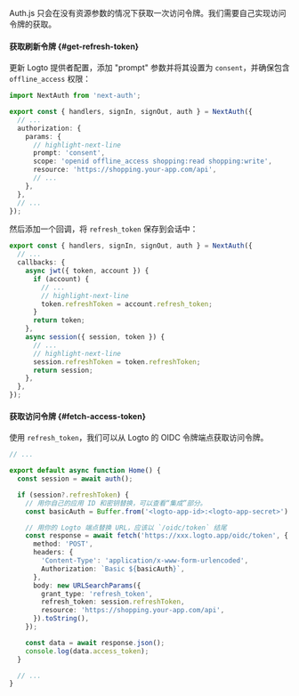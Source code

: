 Auth.js 只会在没有资源参数的情况下获取一次访问令牌。我们需要自己实现访问令牌的获取。

#### 获取刷新令牌 \{#get-refresh-token}

更新 Logto 提供者配置，添加 "prompt" 参数并将其设置为 `consent`，并确保包含 `offline_access` 权限：

```ts title="./auth.ts"
import NextAuth from 'next-auth';

export const { handlers, signIn, signOut, auth } = NextAuth({
  // ...
  authorization: {
    params: {
      // highlight-next-line
      prompt: 'consent',
      scope: 'openid offline_access shopping:read shopping:write',
      resource: 'https://shopping.your-app.com/api',
      // ...
    },
  },
  // ...
});
```

然后添加一个回调，将 `refresh_token` 保存到会话中：

```ts title="./auth.ts"
export const { handlers, signIn, signOut, auth } = NextAuth({
  // ...
  callbacks: {
    async jwt({ token, account }) {
      if (account) {
        // ...
        // highlight-next-line
        token.refreshToken = account.refresh_token;
      }
      return token;
    },
    async session({ session, token }) {
      // ...
      // highlight-next-line
      session.refreshToken = token.refreshToken;
      return session;
    },
  },
});
```

#### 获取访问令牌 \{#fetch-access-token}

使用 `refresh_token`，我们可以从 Logto 的 OIDC 令牌端点获取访问令牌。

```ts title="./app/page.tsx"
// ...

export default async function Home() {
  const session = await auth();

  if (session?.refreshToken) {
    // 用你自己的应用 ID 和密钥替换，可以查看“集成”部分。
    const basicAuth = Buffer.from('<logto-app-id>:<logto-app-secret>').toString('base64');

    // 用你的 Logto 端点替换 URL，应该以 `/oidc/token` 结尾
    const response = await fetch('https://xxx.logto.app/oidc/token', {
      method: 'POST',
      headers: {
        'Content-Type': 'application/x-www-form-urlencoded',
        Authorization: `Basic ${basicAuth}`,
      },
      body: new URLSearchParams({
        grant_type: 'refresh_token',
        refresh_token: session.refreshToken,
        resource: 'https://shopping.your-app.com/api',
      }).toString(),
    });

    const data = await response.json();
    console.log(data.access_token);
  }

  // ...
}
```
